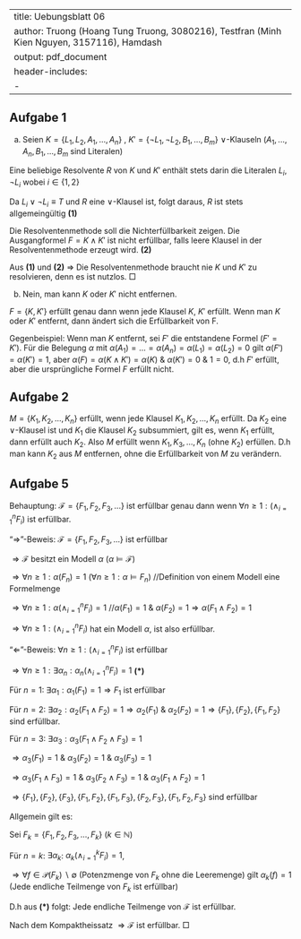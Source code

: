 
---
title: Uebungsblatt 06
author: Truong (Hoang Tung Truong, 3080216), Testfran (Minh Kien Nguyen, 3157116), Hamdash
output: pdf_document
header-includes:
   - \usepackage{amssymb}
---

## Aufgabe 1
a. Seien $K = \{L_1, L_2, A_1, ... , A_n\}$ , $K' = \{\neg L_1, \neg L_2, B_1, ..., B_m\}$ $\lor$-Klauseln ($A_1, ..., A_n,B_1,...,B_m$ sind Literalen)

Eine beliebige Resolvente $R$ von $K$ und $K'$ enthält stets darin die Literalen $L_i, \neg L_i$ wobei $i \in \{1,2\}$

Da $L_i \lor \neg L_i \equiv T$ und $R$ eine $\lor$-Klausel ist, folgt daraus, $R$ ist stets allgemeingültig **(1)**

Die Resolventenmethode soll die Nichterfüllbarkeit zeigen. Die Ausgangformel $F = K \land K'$  ist nicht erfüllbar, falls leere Klausel in der Resolventenmethode erzeugt wird. **(2)**

Aus **(1)** und **(2)** $\Rightarrow$ Die Resolventenmethode braucht nie $K$ und $K'$ zu resolvieren, denn es ist nutzlos. $\Box$

b. Nein, man kann $K$ oder $K'$ nicht entfernen.

$F = \{K,K'\}$ erfüllt genau dann wenn jede Klausel $K,$ $K'$ erfüllt. Wenn man $K$ oder $K'$ entfernt, dann ändert sich die Erfüllbarkeit von F.

Gegenbeispiel: Wenn man $K$ entfernt, sei $F'$ die entstandene Formel ($F' = K'$). Für die Belegung $\alpha$ mit $\alpha(A_1) = ... = \alpha(A_n) = \alpha(L_1) = \alpha(L_2) =0$ gilt $\alpha(F') = \alpha(K') =1$, aber $\alpha(F) = \alpha(K \land K') = \alpha(K)$ $\&$ $\alpha(K') =0$ $\&$ $1 = 0$, d.h $F'$ erfüllt, aber die ursprüngliche Formel $F$ erfüllt nicht.

## Aufgabe 2
$M = \{K_1, K_2,...,K_n\}$ erfüllt, wenn jede Klausel $K_1,K_2,...,K_n$ erfüllt. Da $K_2$ eine $\lor$-Klausel ist und $K_1$ die Klausel $K_2$ subsummiert, gilt es, wenn $K_1$ erfüllt, dann erfüllt auch $K_2$. Also $M$ erfüllt wenn $K_1,K_3,...,K_n$ (ohne $K_2$) erfüllen. D.h man kann $K_2$ aus $M$ entfernen, ohne die Erfüllbarkeit von $M$ zu verändern.


## Aufgabe 5

Behauptung: $\mathcal{F} = \{F_1, F_2, F_3, ... \}$ ist erfüllbar genau dann wenn $\forall n \geq 1: (\land^{n}_{i=1} F_i)$ ist erfüllbar.

"$\Rightarrow$"-Beweis: $\mathcal{F} = \{F_1, F_2, F_3, ... \}$ ist erfüllbar

$\Rightarrow \mathcal{F}$ besitzt ein Modell $\alpha$ ($\alpha \vDash \mathcal{F}$)

$\Rightarrow \forall n \geq 1: \alpha(F_n) =1$ ($\forall n \geq 1: \alpha \vDash F_n$) //Definition von einem Modell eine Formelmenge

$\Rightarrow \forall n \geq 1: \alpha(\land^{n}_{i=1} F_i) =1$ //$\alpha(F_1) =1$ $\&$ $\alpha(F_2) = 1 \Rightarrow \alpha(F_1 \land F_2) =1$

$\Rightarrow \forall n \geq 1: (\land^{n}_{i=1} F_i)$ hat ein Modell $\alpha$, ist also erfüllbar.

"$\Leftarrow$"-Beweis: $\forall n \geq 1: (\land^{n}_{i=1} F_i)$ ist erfüllbar

$\Rightarrow \forall n \geq1: \exists \alpha_n: \alpha_n(\land^{n}_{i=1} F_i) = 1$ **(\*)**

  Für $n=1$: $\exists \alpha_1: \alpha_1(F_1) =1 \Rightarrow {F_1}$ ist erfüllbar

  Für $n=2$: $\exists \alpha_2: \alpha_2(F_1 \land F_2) =1 \Rightarrow \alpha_2 (F_1)$ $\&$ $\alpha_2 (F_2) =1 \Rightarrow \{F_1\}, \{F_2\}, \{F_1, F_2\}$ sind erfüllbar.

  Für $n=3$: $\exists \alpha_3: \alpha_3(F_1 \land F_2 \land F_3) = 1$

$\Rightarrow \alpha_3(F_1) = 1$ $\&$ $\alpha_3(F_2) = 1$ $\&$ $\alpha_3 (F_3) =1$


$\Rightarrow \alpha_3(F_1 \land F_3) =1$ $\&$ $\alpha_3(F_2 \land F_3) =1$ $\&$ $\alpha_3(F_1 \land F_2) =1$

$\Rightarrow \{F_1\}, \{F_2\}, \{F_3\}, \{F_1, F_2\}, \{F_1,F_3\}, \{F_2,F_3\}, \{F_1,F_2, F_3\}$ sind erfüllbar

Allgemein gilt es:

Sei $F_k = \{F_1, F_2, F_3, ... , F_k\}$ ($k \in \mathbb{N}$)

Für $n = k$: $\exists \alpha_k$: $\alpha_k (\land^{k}_{i=1} F_i) =1$,

$\Rightarrow \forall f \in \mathcal{P}(F_k)$ $\backslash$ $\emptyset$ (Potenzmenge von $F_k$ ohne die Leeremenge) gilt $\alpha_k(f) = 1$ (Jede endliche Teilmenge von $F_k$ ist erfüllbar)

D.h aus **(\*)** folgt: Jede endliche Teilmenge von $\mathcal{F}$ ist erfüllbar.

Nach dem Kompaktheissatz $\Rightarrow \mathcal{F}$ ist erfüllbar. $\Box$
